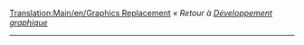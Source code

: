 [[Translation:Main/en/Graphics Replacement]]
''« Retour à [[Main/fr/Développement des graphismes|Développement graphique]]''
----
{{fr/8bpp Graphics Replacement|Remplacement de graphiques}}
{{fr/Avertissement|Cette page n'est plus maintenue. Toutes les informations relatives au remplacement des graphismes de base OpenGFX se trouve dans son [[Main/fr/LisezMoi OpenGFX|liser-moi]] ou sur l'espace de développement}}
{{fr/Note|L'historique de OpenGFX est consultable en anglais sur cette page: [[Main/en/Graphics Replacement]]}}